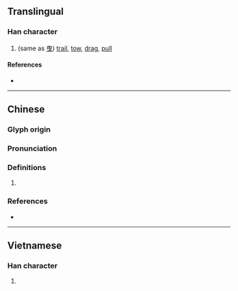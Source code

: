 {{character info}}
==Translingual==

===Han character===
{{Han char|rn=64|rad=手|as=05|sn=8|four=54017|canj=QPT|ids=⿰扌世}}

# (same as [[曳]]) [[trail]], [[tow]], [[drag]], [[pull]]

====References====
* {{Han ref|kx=0423.110|dkj=11920|dj=0771.080|hdz=31849.010|uh=62B4|ud=25268|bh=CCB4|bd=52404}}

----

==Chinese==
{{zh-forms}}

===Glyph origin===
{{Han etym}}

===Pronunciation===
{{zh-pron
|m=yè
|c=jai6
|h=pfs=
|md=
|mn=
|w=
|mc=y
|oc=y
|cat=
}}

===Definitions===
{{zh-hanzi}}

# {{rfdef|zh}}

===References===
* {{R:twedu|B01264}}

----

==Vietnamese==

===Han character===
{{vi-hantu|[[dìa]], [[duệ]]|rs=手05}}

# {{rfdef|vi}}

{{cln|vi|Han tu}}